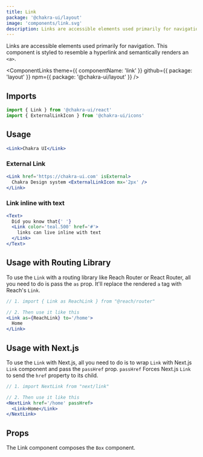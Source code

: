 ```yaml
---
title: Link
package: '@chakra-ui/layout'
image: 'components/link.svg'
description: Links are accessible elements used primarily for navigation.
---
```


Links are accessible elements used primarily for navigation. This component is
styled to resemble a hyperlink and semantically renders an `<a>`.

<ComponentLinks
  theme={{ componentName: 'link' }}
  github={{ package: 'layout' }}
  npm={{ package: '@chakra-ui/layout' }}
/>

<carbon-ad></carbon-ad>

## Imports

```js
import { Link } from '@chakra-ui/react'
import { ExternalLinkIcon } from '@chakra-ui/icons'
```

## Usage

```jsx
<Link>Chakra UI</Link>
```

### External Link

```jsx
<Link href='https://chakra-ui.com' isExternal>
  Chakra Design system <ExternalLinkIcon mx='2px' />
</Link>
```

### Link inline with text

```jsx
<Text>
  Did you know that{' '}
  <Link color='teal.500' href='#'>
    links can live inline with text
  </Link>
</Text>
```

## Usage with Routing Library

To use the `Link` with a routing library like Reach Router or React Router, all
you need to do is pass the `as` prop. It'll replace the rendered `a` tag with
Reach's `Link`.

```jsx live=false
// 1. import { Link as ReachLink } from "@reach/router"

// 2. Then use it like this
<Link as={ReachLink} to='/home'>
  Home
</Link>
```

## Usage with Next.js

To use the `Link` with Next.js, all you need to do is to wrap `Link` with
Next.js `Link` component and pass the `passHref` prop. `passHref` Forces Next.js
`Link` to send the `href` property to its child.

```jsx live=false
// 1. import NextLink from "next/link"

// 2. Then use it like this
<NextLink href='/home' passHref>
  <Link>Home</Link>
</NextLink>
```

## Props

The Link component composes the `Box` component.

<PropsTable of='Link' />
